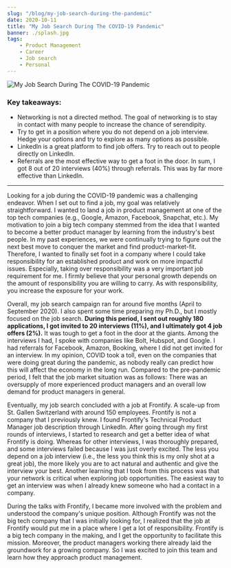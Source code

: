 ```yaml
---
slug: "/blog/my-job-search-during-the-pandemic"
date: 2020-10-11
title: "My Job Search During The COVID-19 Pandemic"
banner: ./splash.jpg
tags:
    - Product Management
    - Career
    - Job search
    - Personal
---
```



![My Job Search During The COVID-19 Pandemic](./splash.jpg)


### Key takeaways:
- Networking is not a directed method. The goal of networking is to stay in contact with many people to increase the chance of serendipity. 
- Try to get in a position where you do not depend on a job interview. Hedge your options and try to explore as many options as possible. 
- LinkedIn is a great platform to find job offers. Try to reach out to people directly on LinkedIn.  
- Referrals are the most effective way to get a foot in the door. In sum, I got 8 out of 20 interviews (40%) through referrals. This was by far more effective than LinkedIn.

---

Looking for a job during the COVID-19 pandemic was a challenging endeavor. When I set out to find a job, my goal was relatively straightforward. I wanted to land a job in product management at one of the top tech companies (e.g., Google, Amazon, Facebook, Snapchat, etc.). My motivation to join a big tech company stemmed from the idea that I wanted to become a better product manager by learning from the industry's best people.  In my past experiences, we were continually trying to figure out the next best move to conquer the market and find product-market-fit. Therefore, I wanted to finally set foot in a company where I could take responsibility for an established product and work on more impactful issues. Especially, taking over responsibility was a very important job requirement for me. I firmly believe that your personal growth depends on the amount of responsibility you are willing to carry. As with responsibility, you increase the exposure for your work.

Overall, my job search campaign ran for around five months (April to September 2020). I also spent some time preparing my Ph.D., but I mostly focused on the job search. **During this period, I sent out roughly 180 applications, I got invited to 20 interviews (11%), and I ultimately got 4 job offers (2%).** 
It was tough to get a foot in the door at the giants. 
Among the interviews I had, I spoke with companies like Bolt, Hubspot, and Google. 
I had referrals for Facebook, Amazon, Booking, where I did not get invited for an interview. 
In my opinion, COVID took a toll, even on the companies that were doing great during the pandemic, as nobody really can predict how this will affect the economy in the long run. 
Compared to the pre-pandemic period, I felt that the job market situation was as follows: There was an oversupply of more experienced product managers and an overall low demand for product managers in general. 

Eventually, my job search concluded with a job at Frontify. A scale-up from St. Gallen Switzerland with around 150 employees. Frontify is not a company that I previously knew. I found Frontify's Technical Product Manager job description through LinkedIn. After going through my first rounds of interviews, I started to research and get a better idea of what Frontify is doing. Whereas for other interviews, I was thoroughly prepared, and some interviews failed because I was just overly excited. The less you depend on a job interview (i.e., the less you think this is my only shot at a great job), the more likely you are to act natural and authentic and give the interview your best. Another learning that I took from this process was that your network is critical when exploring job opportunities. The easiest way to get an interview was when I already knew someone who had a contact in a company. 

During the talks with Frontify, I became more involved with the problem and understood the company's unique position. Although Frontify was not the big tech company that I was initially looking for, I realized that the job at Frontify would put me in a place where I get a lot of responsibility. Frontify is a big tech company in the making, and I get the opportunity to facilitate this mission. Moreover, the product managers working there already laid the groundwork for a growing company. So I was excited to join this team and learn how they approach product management.  